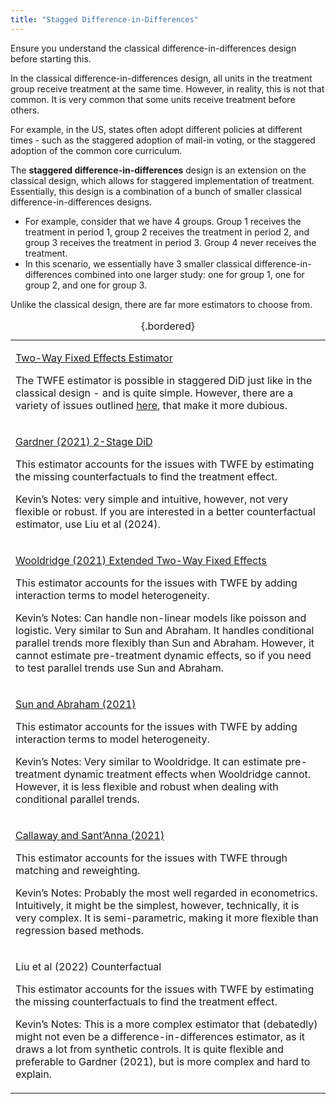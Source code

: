 ```yaml
---
title: "Stagged Difference-in-Differences"
---
```


::: small
Ensure you understand the classical difference-in-differences design before starting this.
:::

In the classical difference-in-differences design, all units in the treatment group receive treatment at the same time. However, in reality, this is not that common. It is very common that some units receive treatment before others.

::: small
For example, in the US, states often adopt different policies at different times - such as the staggered adoption of mail-in voting, or the staggered adoption of the common core curriculum.
:::

The **staggered difference-in-differences** design is an extension on the classical design, which allows for staggered implementation of treatment. Essentially, this design is a combination of a bunch of smaller classical difference-in-differences designs.

-   For example, consider that we have 4 groups. Group 1 receives the treatment in period 1, group 2 receives the treatment in period 2, and group 3 receives the treatment in period 3. Group 4 never receives the treatment.
-   In this scenario, we essentially have 3 smaller classical difference-in-differences combined into one larger study: one for group 1, one for group 2, and one for group 3.

Unlike the classical design, there are far more estimators to choose from.

+-----------------------------------------------------------------------------------------------------------------------------------------------------------------------------------------------------------------------------------------------------------------------------------------------------------+
| [Two-Way Fixed Effects Estimator](twfe.qmd)                                                                                                                                                                                                                                                               |
|                                                                                                                                                                                                                                                                                                           |
| The TWFE estimator is possible in staggered DiD just like in the classical design - and is quite simple. However, there are a variety of issues outlined [here](twfestaggered.qmd), that make it more dubious.                                                                                            |
+-----------------------------------------------------------------------------------------------------------------------------------------------------------------------------------------------------------------------------------------------------------------------------------------------------------+
| [Gardner (2021) 2-Stage DiD](did2s.qmd)                                                                                                                                                                                                                                                                   |
|                                                                                                                                                                                                                                                                                                           |
| This estimator accounts for the issues with TWFE by estimating the missing counterfactuals to find the treatment effect.                                                                                                                                                                                  |
|                                                                                                                                                                                                                                                                                                           |
| ::: small                                                                                                                                                                                                                                                                                                 |
| Kevin's Notes: very simple and intuitive, however, not very flexible or robust. If you are interested in a better counterfactual estimator, use Liu et al (2024).                                                                                                                                         |
| :::                                                                                                                                                                                                                                                                                                       |
+-----------------------------------------------------------------------------------------------------------------------------------------------------------------------------------------------------------------------------------------------------------------------------------------------------------+
| [Wooldridge (2021) Extended Two-Way Fixed Effects](etwfe.qmd)                                                                                                                                                                                                                                             |
|                                                                                                                                                                                                                                                                                                           |
| This estimator accounts for the issues with TWFE by adding interaction terms to model heterogeneity.                                                                                                                                                                                                      |
|                                                                                                                                                                                                                                                                                                           |
| ::: small                                                                                                                                                                                                                                                                                                 |
| Kevin's Notes: Can handle non-linear models like poisson and logistic. Very similar to Sun and Abraham. It handles conditional parallel trends more flexibly than Sun and Abraham. However, it cannot estimate pre-treatment dynamic effects, so if you need to test parallel trends use Sun and Abraham. |
| :::                                                                                                                                                                                                                                                                                                       |
+-----------------------------------------------------------------------------------------------------------------------------------------------------------------------------------------------------------------------------------------------------------------------------------------------------------+
| [Sun and Abraham (2021)](sunab.qmd)                                                                                                                                                                                                                                                                       |
|                                                                                                                                                                                                                                                                                                           |
| This estimator accounts for the issues with TWFE by adding interaction terms to model heterogeneity.                                                                                                                                                                                                      |
|                                                                                                                                                                                                                                                                                                           |
| ::: small                                                                                                                                                                                                                                                                                                 |
| Kevin's Notes: Very similar to Wooldridge. It can estimate pre-treatment dynamic treatment effects when Wooldridge cannot. However, it is less flexible and robust when dealing with conditional parallel trends.                                                                                         |
| :::                                                                                                                                                                                                                                                                                                       |
+-----------------------------------------------------------------------------------------------------------------------------------------------------------------------------------------------------------------------------------------------------------------------------------------------------------+
| [Callaway and Sant'Anna (2021)](cs.qmd)                                                                                                                                                                                                                                                                   |
|                                                                                                                                                                                                                                                                                                           |
| This estimator accounts for the issues with TWFE through matching and reweighting.                                                                                                                                                                                                                        |
|                                                                                                                                                                                                                                                                                                           |
| ::: small                                                                                                                                                                                                                                                                                                 |
| Kevin's Notes: Probably the most well regarded in econometrics. Intuitively, it might be the simplest, however, technically, it is very complex. It is semi-parametric, making it more flexible than regression based methods.                                                                            |
| :::                                                                                                                                                                                                                                                                                                       |
+-----------------------------------------------------------------------------------------------------------------------------------------------------------------------------------------------------------------------------------------------------------------------------------------------------------+
| Liu et al (2022) Counterfactual                                                                                                                                                                                                                                                                           |
|                                                                                                                                                                                                                                                                                                           |
| This estimator accounts for the issues with TWFE by estimating the missing counterfactuals to find the treatment effect.                                                                                                                                                                                  |
|                                                                                                                                                                                                                                                                                                           |
| ::: small                                                                                                                                                                                                                                                                                                 |
| Kevin's Notes: This is a more complex estimator that (debatedly) might not even be a difference-in-differences estimator, as it draws a lot from synthetic controls. It is quite flexible and preferable to Gardner (2021), but is more complex and hard to explain.                                      |
| :::                                                                                                                                                                                                                                                                                                       |
+-----------------------------------------------------------------------------------------------------------------------------------------------------------------------------------------------------------------------------------------------------------------------------------------------------------+

: {.bordered}
